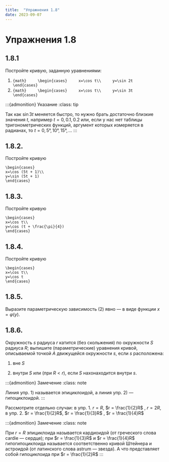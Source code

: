 ```yaml
---
title:  "Упражнения 1.8"
date: 2023-09-07
---
```

# Упражнения 1.8

## 1.8.1

Постройте кривую, заданную уравнениями:

1. ```{math}
    \begin{cases}
    x=\cos t\\
    y=\sin 2t
    \end{cases}
    ```
2. ```{math}
    \begin{cases}
    x=\cos t\\
    y=\sin 3t
    \end{cases}
    ```

:::{admonition} Указание
:class: tip

Так как $\sin 3t$
меняется быстро, то нужно брать достаточно
близкие значения $t$, например $t=0, 0.1, 0.2$
или, если у нас нет таблицы тригонометрических функций, аргумент которых
измеряется в радианах, то $t=0, 5°, 10°, 15°, \ldots$
:::

## 1.8.2.

Постройте кривую
```math
\begin{cases}
x=\cos (5t + 1)\\
y=\sin (5t + 1)
\end{cases}
```

## 1.8.3.

Постройте кривую
```math
\begin{cases}
x=\cos t\\
y=\cos (t + \frac{\pi}{4})
\end{cases}
```

## 1.8.4.

Постройте кривую
```math
\begin{cases}
x=\cos t\\
y=\cos t
\end{cases}
```

## 1.8.5.
Выразите параметрическую
зависимость (2) явно — в виде функции $x=\varphi (y)$.

## 1.8.6.

Окружность $s$ радиуса $r$ катится
(без скольжения) по окружности $S$ радиуса $R$;
выпишите (параметрические) уравнения
кривой, описываемой точкой $А$ движущейся
окружности $s$, если $s$ расположена:

1. вне $S$

2. внутри $S$ или (при $R < r$), если $S$ нахонаходится внутри $s$.

:::{admonition} Замечение
:class: note

Линия упр. 1) называется эпициклоидой, а линия упр. 2) — гипоциклоидой.
:::

Рассмотрите отдельно случаи: в упр.
1. $r = R$, $r = \frac{1}{2}R$ , $r = 2R$,
в  упр.
2. $r = \frac{1}{2}R$, $r = \frac{1}{3}R$ ,
$r = \frac{1}{4}R$

:::{admonition} Замечение
:class: note

При $r = R$
эпициклоида
называется кардиоидой (от греческого слова
cardie — сердце); 
при $r = \frac{1}{3}R$ и 
$r = \frac{1}{4}R$ гипогипоциклоида называется соответственно кривой
Штейнера и астроидой (от латинского слова
astrum — звезда). А что представляет собой
гипоциклоида при $r = \frac{1}{2}R$
:::
